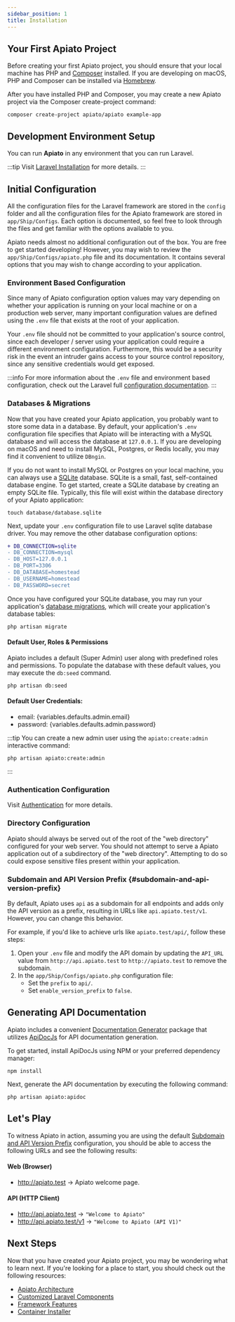 ```yaml
---
sidebar_position: 1
title: Installation
---
```


## Your First Apiato Project

Before creating your first Apiato project, you should ensure that your local machine has PHP and [Composer](https://getcomposer.org/) installed.
If you are developing on macOS, PHP and Composer can be installed via [Homebrew](https://brew.sh/).

After you have installed PHP and Composer, you may create a new Apiato project via the Composer create-project command:
```
composer create-project apiato/apiato example-app
```

## Development Environment Setup

You can run **Apiato** in any environment that you can run Laravel.

:::tip
Visit [Laravel Installation](https://laravel.com/docs/installation#laravel-and-docker) for more details.
:::

## Initial Configuration

All the configuration files for the Laravel framework are stored in the `config` folder
and all the configuration files for the Apiato framework are stored in `app/Ship/Configs`.
Each option is documented, so feel free to look through the files and get familiar with the options available to you.

Apiato needs almost no additional configuration out of the box.
You are free to get started developing!
However, you may wish to review the `app/Ship/Configs/apiato.php` file and its documentation.
It contains several options that you may wish to change according to your application.

### Environment Based Configuration

Since many of Apiato configuration option values may vary
depending on whether your application is running on your local machine or on a production web server,
many important configuration values are defined using the `.env` file that exists at the root of your application.

Your `.env` file should not be committed to your application's source control,
since each developer / server using your application could require a different environment configuration.
Furthermore, this would be a security risk in the event an intruder gains access to your source control repository,
since any sensitive credentials would get exposed.

:::info
For more information about the `.env` file and environment based configuration,
check out the Laravel full [configuration documentation](https://laravel.com/docs/configuration).
:::

### Databases & Migrations

Now that you have created your Apiato application, you probably want to store some data in a database.
By default,
your application's `.env` configuration file specifies
that Apiato will be interacting with a MySQL database and will access the database at `127.0.0.1`.
If you are developing on macOS and need to install MySQL, Postgres,
or Redis locally, you may find it convenient to utilize `DBngin`.

If you do not want to install MySQL or Postgres on your local machine,
you can always use a [SQLite](https://www.sqlite.org/index.html) database.
SQLite is a small, fast, self-contained database engine.
To get started, create a SQLite database by creating an empty SQLite file.
Typically, this file will exist within the database directory of your Apiato application:

```
touch database/database.sqlite
```

Next, update your `.env` configuration file to use Laravel sqlite database driver.
You may remove the other database configuration options:
```diff
+ DB_CONNECTION=sqlite
- DB_CONNECTION=mysql
- DB_HOST=127.0.0.1
- DB_PORT=3306
- DB_DATABASE=homestead
- DB_USERNAME=homestead
- DB_PASSWORD=secret
```

Once you have configured your SQLite database,
you may run your application's [database migrations](https://laravel.com/docs/migrations),
which will create your application's database tables:

```
php artisan migrate
```

#### Default User, Roles & Permissions

Apiato includes a default (Super Admin) user along with predefined roles and permissions.
To populate the database with these default values, you may execute the `db:seed` command.
```
php artisan db:seed
```

#### Default User Credentials:
- <span>email: {variables.defaults.admin.email}</span>
- <span>password: {variables.defaults.admin.password}</span>

:::tip
You can create a new admin user using the `apiato:create:admin` interactive command:
```
php artisan apiato:create:admin
````
:::

### Authentication Configuration

Visit [Authentication](../security/authentication.mdx) for more details.

### Directory Configuration

Apiato should always be served out of the root of the "web directory" configured for your web server.
You should not attempt to serve a Apiato application out of a subdirectory of the "web directory".
Attempting to do so could expose sensitive files present within your application.

### Subdomain and API Version Prefix {#subdomain-and-api-version-prefix}

By default, Apiato uses `api` as a subdomain for all endpoints and adds only the API version as a prefix,
resulting in URLs like `api.apiato.test/v1`.
However, you can change this behavior.

For example, if you'd like to achieve urls like `apiato.test/api/`, follow these steps:

1. Open your `.env` file and modify the API domain by updating the `API_URL` value from `http://api.apiato.test` to `http://apiato.test` to remove the subdomain.
2. In the `app/Ship/Configs/apiato.php` configuration file:
    - Set the `prefix` to `api/`.
    - Set `enable_version_prefix` to `false`.

## Generating API Documentation

Apiato includes a convenient [Documentation Generator](../pacakges/documentation.md) package that utilizes [ApiDocJs](https://apidocjs.com/) for API documentation generation.

To get started, install ApiDocJs using NPM or your preferred dependency manager:
```
npm install
```

Next, generate the API documentation by executing the following command:
```
php artisan apiato:apidoc
```

## Let's Play

To witness Apiato in action,
assuming you are using the default [Subdomain and API Version Prefix](#subdomain-and-api-version-prefix) configuration,
you should be able to access the following URLs and see the following results:

#### Web (Browser)
- http://apiato.test -> Apiato welcome page.
#### API (HTTP Client)
- http://api.apiato.test -> `"Welcome to Apiato"`
- http://api.apiato.test/v1 -> `"Welcome to Apiato (API V1)"`

## Next Steps

Now that you have created your Apiato project, you may be wondering what to learn next.
If you're looking for a place to start, you should check out the following resources:

* [Apiato Architecture](../architecture-concepts/readme.md)
* [Customized Laravel Components](customized-laravel-components.md)
* [Framework Features](../framework-features/index.md)
* [Container Installer](../pacakges/readme.md)
